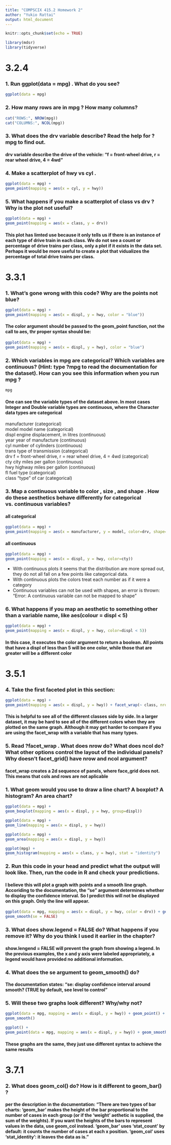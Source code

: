 ```yaml
---
title: "COMPSCIX 415.2 Homework 2"
author: "Yukio Rattai"
output: html_document
---
```


```r
knitr::opts_chunk$set(echo = TRUE)
```

```r
library(mdsr)
library(tidyverse)
```

# 3.2.4

### 1. Run ggplot(data = mpg) . What do you see?
```r
ggplot(data = mpg)
```

### 2. How many rows are in mpg ? How many columns?
```r
cat("ROWS:", NROW(mpg))
cat("COLUMNS:", NCOL(mpg))
```

### 3. What does the drv variable describe? Read the help for ?mpg to find out.
#### drv variable describe the drive of the vehicle: "f = front-wheel drive, r = rear wheel drive, 4 = 4wd"

### 4. Make a scatterplot of hwy vs cyl .
```r
ggplot(data = mpg) +
geom_point(mapping = aes(x = cyl, y = hwy))
```

### 5. What happens if you make a scatterplot of class vs drv ? Why is the plot not useful?
```r
ggplot(data = mpg) +
geom_point(mapping = aes(x = class, y = drv))
```
#### This plot has limted use because it only tells us if there is an instance of each type of drive train in each class. We do not see a count or percentage of drive trains per class, only a plot if it exists in the data set. Perhaps it would be more useful to create a plot that vidualizes the percentage of total drive trains per class.

# 3.3.1

### 1. What’s gone wrong with this code? Why are the points not blue?
```r
ggplot(data = mpg) +
geom_point(mapping = aes(x = displ, y = hwy, color = "blue"))
```
#### The color argument should be passed to the geom_point function, not the call to aes, thr proper syntax should be:
```r
ggplot(data = mpg) +
geom_point(mapping = aes(x = displ, y = hwy), color = "blue")
```

### 2. Which variables in mpg are categorical? Which variables are continuous? (Hint: type ?mpg to read the documentation for the dataset). How can you see this information when you run mpg ?
```r
mpg
```
#### One can see the variable types of the dataset above. In most cases Integer and Double variable types are continuous, where the Character data types are categorical

manufacturer (categorical)  <br />
model model name (categorical) <br />
displ engine displacement, in litres (continuous) <br />
year year of manufacture (continuous) <br />
cyl number of cylinders (continuous) <br />
trans type of transmission (categorical) <br />
drv f = front-wheel drive, r = rear wheel drive, 4 = 4wd (categorical) <br />
cty city miles per gallon (continuous) <br />
hwy highway miles per gallon (continuous) <br />
fl fuel type (categorical) <br />
class "type" of car (categorical) <br />

### 3. Map a continuous variable to color , size , and shape . How do these aesthetics behave differently for categorical vs. continuous variables?

#### all categorical
```r
ggplot(data = mpg) +
geom_point(mapping = aes(x = manufacturer, y = model, color=drv, shape=trans))
```

#### all continuous
```r
ggplot(data = mpg) +
geom_point(mapping = aes(x = displ, y = hwy, color=cty))
```

* With continuous plots it seems that the distribution are more spread out, they do not all fall on a few points like categorical data.
* With continuous plots the colors treat each number as if it were a category
* Continuous variables can not be used with shapes, an error is thrown: "Error: A continuous variable can not be mapped to shape"

### 6. What happens if you map an aesthetic to something other than a variable name, like aes(colour = displ < 5)

```r
ggplot(data = mpg) +
geom_point(mapping = aes(x = displ, y = hwy, color=displ < 5))
```

#### In this case, it executes the color argument to return a boolean. All points that have a displ of less than 5 will be one color, while those that are greater will be a different color

# 3.5.1

### 4. Take the first faceted plot in this section:
```r
ggplot(data = mpg) +
geom_point(mapping = aes(x = displ, y = hwy)) + facet_wrap(~ class, nrow = 2)
```
#### This is helpful to see all of the different classes side by side. In a larger dataset, it may be hard to see all of the different colors when they are plotted on the same graph. Although it may get harder to compare if you are using the facet_wrap with a variable that has many types.

### 5. Read ?facet_wrap . What does nrow do? What does ncol do? What other options control the layout of the individual panels? Why doesn’t facet_grid() have nrow and ncol argument?
#### facet_wrap creates a 2d sequence of panels, where face_grid does not. This means that cols and rows are not aplicable

### 1. What geom would you use to draw a line chart? A boxplot? A histogram? An area chart?
```r
ggplot(data = mpg) +
geom_boxplot(mapping = aes(x = displ, y = hwy, group=displ))

ggplot(data = mpg) +
geom_line(mapping = aes(x = displ, y = hwy))

ggplot(data = mpg) +
geom_area(mapping = aes(x = displ, y = hwy))

ggplot(mpg) +
geom_histogram(mapping = aes(x = class, y = hwy), stat = "identity")
```

### 2. Run this code in your head and predict what the output will look like. Then, run the code in R and check your predictions.

#### I believe this will plot a graph with points and a smooth line graph. Accoriding to the documentation, the "se" argument determines whether to display the confidence interval. So I predict this will not be displayed on this graph. Only the line will appear.

```r
ggplot(data = mpg, mapping = aes(x = displ, y = hwy, color = drv)) + geom_point() +
geom_smooth(se = FALSE)
```

### 3. What does show.legend = FALSE do? What happens if you remove it? Why do you think I used it earlier in the chapter?

#### show.lengend = FALSE will prevent the graph from showing a legend. In the previous examples, the x and y axis were labeled appropriately, a legend would have provided no additional information.

### 4. What does the se argument to geom_smooth() do?
#### The documentation states: "se: display confidence interval around smooth? (TRUE by default, see level to control"

### 5. Will these two graphs look different? Why/why not?
```r
ggplot(data = mpg, mapping = aes(x = displ, y = hwy)) + geom_point() +
geom_smooth()

ggplot() +
geom_point(data = mpg, mapping = aes(x = displ, y = hwy)) + geom_smooth(data = mpg, mapping = aes(x = displ, y = hwy))
```

#### These graphs are the same, they just use different syntax to achieve the same results

# 3.7.1

### 2. What does geom_col() do? How is it different to geom_bar() ?

#### per the description in the documentation: "There are two types of bar charts: ‘geom_bar’ makes the height of the bar proportional to the number of cases in each group (or if the ‘weight’ aethetic is supplied, the sum of the weights). If you want the heights of the bars to represent values in the data, use geom_col instead. ‘geom_bar’ uses ‘stat_count’ by default: it counts the number of cases at each x position. ‘geom_col’ uses ‘stat_identity’: it leaves the data as is."
